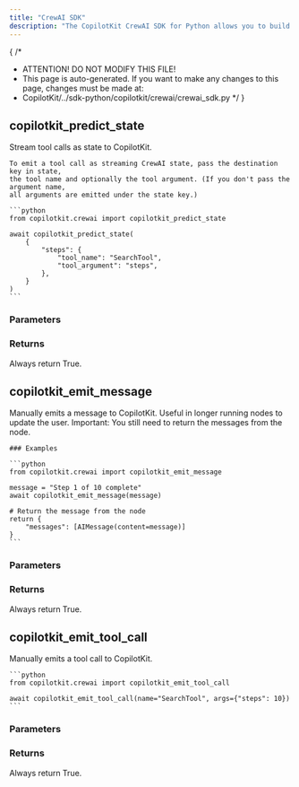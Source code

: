 ```yaml
---
title: "CrewAI SDK"
description: "The CopilotKit CrewAI SDK for Python allows you to build and run CrewAI agents with CopilotKit."
---
```


{
 /*
  * ATTENTION! DO NOT MODIFY THIS FILE!
  * This page is auto-generated. If you want to make any changes to this page, changes must be made at:
  * CopilotKit/../sdk-python/copilotkit/crewai/crewai_sdk.py
  */
}
## copilotkit_predict_state

Stream tool calls as state to CopilotKit.

    To emit a tool call as streaming CrewAI state, pass the destination key in state,
    the tool name and optionally the tool argument. (If you don't pass the argument name,
    all arguments are emitted under the state key.)

    ```python
    from copilotkit.crewai import copilotkit_predict_state

    await copilotkit_predict_state(
        {
            "steps": {
                "tool_name": "SearchTool",
                "tool_argument": "steps",
            },
        }
    )
    ```

### Parameters

### Returns

<PropertyReference name="returns" type="Awaitable[bool]">
Always return True.
</PropertyReference>

## copilotkit_emit_message

Manually emits a message to CopilotKit. Useful in longer running nodes to update the user.
    Important: You still need to return the messages from the node.

    ### Examples

    ```python
    from copilotkit.crewai import copilotkit_emit_message

    message = "Step 1 of 10 complete"
    await copilotkit_emit_message(message)

    # Return the message from the node
    return {
        "messages": [AIMessage(content=message)]
    }
    ```

### Parameters

### Returns

<PropertyReference name="returns" type="Awaitable[bool]">
Always return True.
</PropertyReference>

## copilotkit_emit_tool_call

Manually emits a tool call to CopilotKit.

    ```python
    from copilotkit.crewai import copilotkit_emit_tool_call

    await copilotkit_emit_tool_call(name="SearchTool", args={"steps": 10})
    ```

### Parameters

### Returns

<PropertyReference name="returns" type="Awaitable[bool]">
Always return True.
</PropertyReference>

